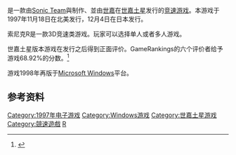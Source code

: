{{NoteTA
| G1=Games
}}

{{vgname|索尼克R|ja=ソニックR|en=Sonic R}}是一款由[[Sonic_Team|Sonic Team]]與{{link-en|Traveller's Tales|Traveller's Tales}}制作、並由[[世嘉|世嘉]]在[[世嘉土星|世嘉土星]]发行的[[竞速游戏|竞速游戏]]。本游戏于1997年11月18日在北美发行，12月4日在日本发行。

索尼克R是一款3D竞速类游戏。玩家可以选择单人或者多人游戏。

世嘉土星版本游戏在发行之后得到正面评价。GameRankings的六个评价者给予游戏68.92%的分数。<ref name="GRSSAT">{{cite web |url=http://www.gamerankings.com/saturn/198698-sonic-r/index.html |title=''Sonic R'' for Saturn – GameRankings |publisher=GameRankings |accessdate=18 June 2010 |archive-date=2012-03-13 |archive-url=https://www.webcitation.org/668Syidjz?url=http://www.gamerankings.com/saturn/198698-sonic-r/index.html |dead-url=no }}</ref>

游戏1998年再版于[[Microsoft_Windows|Microsoft Windows]]平台。

==参考资料==
{{Reflist}}

{{音速小子系列}}

{{DEFAULTSORT:Sonic}}
[[Category:1997年电子游戏|Category:1997年电子游戏]]
[[Category:Windows游戏|Category:Windows游戏]]
[[Category:世嘉土星游戏|Category:世嘉土星游戏]]
[[Category:競速遊戲|Category:競速遊戲]]
[[Category:刺猬索尼克系列电子游戏|R]]

{{racing-videogame-stub}}
{{sega-stub}}